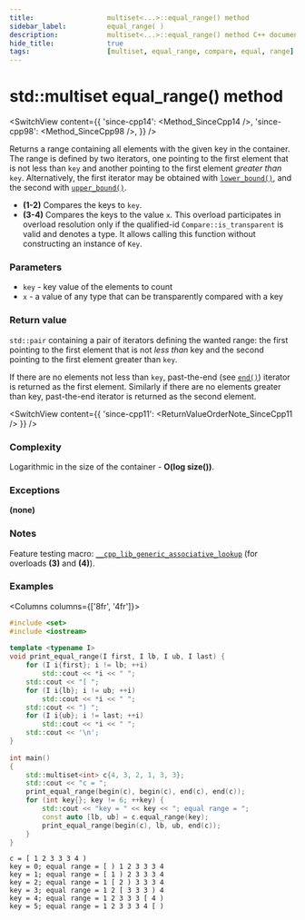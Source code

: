 ```yaml
---
title:					multiset<...>::equal_range() method
sidebar_label:			equal_range( )
description:			multiset<...>::equal_range() method C++ documentation
hide_title:				true
tags:					[multiset, equal_range, compare, equal, range]
---
```



<!----------------- Codes ---------------------->



# std::multiset equal_range() method

<SwitchView content={{
    'since-cpp14': <Method_SinceCpp14 />,
    'since-cpp98': <Method_SinceCpp98 />,
    }} />

Returns a range containing all elements with the given key in the container. 
The range is defined by two iterators, one pointing to the first element that is not less than `key` and another pointing to the first element *greater than* `key`.
Alternatively, the first iterator may be obtained with [`lower_bound()`](/docs/std/containers/sets/multiset/lower_bound), and the second with [`upper_bound()`](/docs/std/containers/sets/multiset/upper_bound).

 - **(1-2)** Compares the keys to `key`.
 - **(3-4)** Compares the keys to the value `x`.
    This overload participates in overload resolution only if the qualified-id `Compare::is_transparent` is valid and denotes a type.
    It allows calling this function without constructing an instance of `Key`.

### Parameters

- `key` - key value of the elements to count
- `x` - a value of any type that can be transparently compared with a key

### Return value

`std::pair` containing a pair of iterators defining the wanted range: the first pointing to the first element that is not *less than* key and the second pointing to the first element greater than `key`.

If there are no elements not less than `key`, past-the-end (see [`end()`](/docs/std/containers/sets/multiset/end)) iterator is returned as the first element.
Similarly if there are no elements greater than key, past-the-end iterator is returned as the second element.

<SwitchView content={{
    'since-cpp11': <ReturnValueOrderNote_SinceCpp11 />
    }} />

### Complexity

Logarithmic in the size of the container - **O(log size())**.

### Exceptions

**(none)**

### Notes

Feature testing macro: [`__cpp_lib_generic_associative_lookup`](#) (for overloads **(3)** and **(4)**).

### Examples

<Columns columns={['8fr', '4fr']}>
<div>

```cpp title='Main.cpp' showLineNumbers
#include <set>
#include <iostream>
 
template <typename I>
void print_equal_range(I first, I lb, I ub, I last) {
    for (I i{first}; i != lb; ++i)
        std::cout << *i << " ";
    std::cout << "[ ";
    for (I i{lb}; i != ub; ++i)
        std::cout << *i << " ";
    std::cout << ") ";
    for (I i{ub}; i != last; ++i)
        std::cout << *i << " ";
    std::cout << '\n';
}
 
int main()
{
    std::multiset<int> c{4, 3, 2, 1, 3, 3};
    std::cout << "c = ";
    print_equal_range(begin(c), begin(c), end(c), end(c));
    for (int key{}; key != 6; ++key) {
        std::cout << "key = " << key << "; equal range = ";
        const auto [lb, ub] = c.equal_range(key);
        print_equal_range(begin(c), lb, ub, end(c));
    }
}
```

</div>
<div>

```plaintext title="Output"
c = [ 1 2 3 3 3 4 )
key = 0; equal range = [ ) 1 2 3 3 3 4
key = 1; equal range = [ 1 ) 2 3 3 3 4
key = 2; equal range = 1 [ 2 ) 3 3 3 4
key = 3; equal range = 1 2 [ 3 3 3 ) 4
key = 4; equal range = 1 2 3 3 3 [ 4 )
key = 5; equal range = 1 2 3 3 3 4 [ )
```

</div>
</Columns>
